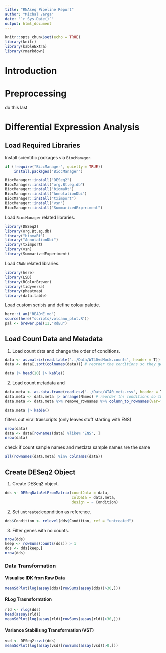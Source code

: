 ```yaml
---
title: "RNAseq Pipeline Report"
author: "Michal Varga"
date: "`r Sys.Date()`"
output: html_document
---
```


```r
knitr::opts_chunk$set(echo = TRUE)
library(knitr)
library(kableExtra)
library(rmarkdown)
```

# Introduction

# Preprocessing

do this last

# Differential Expression Analysis

## Load Required Libraries

Install scientific packages via `BiocManager`.

```r
if (!require("BiocManager", quietly = TRUE))
    install.packages("BiocManager")

BiocManager::install("DESeq2")
BiocManager::install("org.Bt.eg.db")
BiocManager::install("biomaRt")
BiocManager::install("AnnotationDbi")
BiocManager::install("tximport")
BiocManager::install("vsn")
BiocManager::install("SummarizedExperiment")
```

Load `BiocManager` related libraries.

```r
library(DESeq2)
library(org.Bt.eg.db)
library("biomaRt")
library("AnnotationDbi")
library(tximport)
library(vsn)
library(SummarizedExperiment)
```

Load `CRAN` related libraries.

```r
library(here)
library(LSD)
library(RColorBrewer)
library(tidyverse)
library(pheatmap)
library(data.table)
```

Load custom scripts and define colour palette.

```r
here::i_am("README.md")
source(here("scripts/volcano_plot.R"))
pal <- brewer.pal(11,"RdBu")
```


## Load Count Data and Metadata

1. Load count data and change the order of conditions.

```r
data <- as.matrix(read.table('../Data/WT40vsMock.counts', header = T))
data <- data[,sort(colnames(data))] # reorder the conditions so they go control, condition
```
```r
data |> head(10) |> kable()
```

2. Load count metadata and 

```r
data.meta <- as.data.frame(read.csv('../Data/WT40_meta.csv', header = T))
data.meta <- data.meta |> arrange(Names) # reorder the conditions so they go control, condition
data.meta <- data.meta %>% remove_rownames %>% column_to_rownames(var="Names") # removes the colum name of sample names
```
```r
data.meta |> kable()
```

filters out viral transcripts (only leaves stuff starting with ENS)
```r
nrow(data)
data <- data[rownames(data) %like% "ENS", ]
nrow(data)
```

check if count sample names and metdata sample names are the same
```r
all(rownames(data.meta) %in% colnames(data))
```

## Create DESeq2 Object

1. Create DESeq2 object.

```r
dds <- DESeqDataSetFromMatrix(countData = data,
                              colData = data.meta,
                              design = ~ Condition)
```

2. Set `untreated` copndition as reference.

```r
dds$Condition <- relevel(dds$Condition, ref = "untreated")
```

3. Filter genes with no counts.

```r
nrow(dds)
keep <- rowSums(counts(dds)) > 1
dds <- dds[keep,]
nrow(dds)
```

### Data Transformation

#### Visualise IDK from Raw Data

```r
meanSdPlot(log(assay(dds)[rowSums(assay(dds))>30,]))
```

#### RLog Trasnsformation

```r
rld <- rlog(dds)
head(assay(rld))
meanSdPlot(log(assay(rld)[rowSums(assay(rld))>30,]))
```

#### Variance Stabilising Transformation (VST)

```r
vsd <- DESeq2::vst(dds)
meanSdPlot(log(assay(vsd)[rowSums(assay(vsd))>0,]))
```

